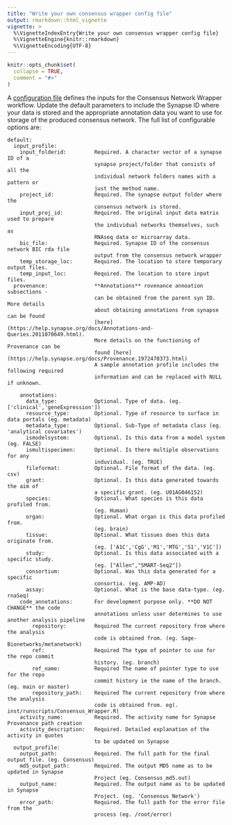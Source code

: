 ```yaml
---
title: "Write your own consensus wrapper config file"
output: rmarkdown::html_vignette
vignette: >
  %\VignetteIndexEntry{Write your own consensus wrapper config file}
  %\VignetteEngine{knitr::rmarkdown}
  %\VignetteEncoding{UTF-8}
---
```


```r
knitr::opts_chunk$set(
  collapse = TRUE,
  comment = "#>"
)
```


A [configuration file](https://github.com/Sage-Bionetworks/metanetwork/blob/master/inst/config/network-consensus/microglial_consensus.yml) defines the inputs for the Consensus Network Wrapper workflow. Update the default parameters to include the Synapse ID where your data is stored and the appropriate annotation data you want to use for storage of the produced consensus network. The full list of configurable options are:

```
default:
  input_profile:
    input_folderid:         Required. A character vector of a synapse ID of a 
                            synapse project/folder that consists of all the 
                            individual network folders names with a pattern or
                            just the method name.
    project_id:             Required. The synapse output folder where the 
                            consensus network is stored.
    input_proj_id:          Required. The original input data matrix used to prepare
                            the individual networks themselves, such as 
                            RNAseq data or microarray data.
    bic_file:               Required. Synapse ID of the consensus network BIC rda file 
                            output from the consensus network wrapper
    temp_storage_loc:       Required. The location to store temporary output files.
    temp_input_loc:         Required. The location to store input files.
  provenance:               **Annotations** rovenance annoation subsections - 
                            can be obtained from the parent syn ID. More details 
                            about obtaining annotations from synapse can be found 
                            [here](https://help.synapse.org/docs/Annotations-and-Queries.2011070649.html).
                            More details on the functioning of Provenance can be 
                            found [here](https://help.synapse.org/docs/Provenance.1972470373.html) 
                            A sample annotation profile includes the following required 
                            information and can be replaced with NULL if unknown.

    annotations:
      data_type:            Optional. Type of data. (eg. ['clinical','geneExpression'])
      resource_type:        Optional. Type of resource to surface in data portals (eg. metadata)
      metadata_type:        Optional. Sub-Type of metadata class (eg. 'analytical covariates')
      ismodelsystem:        Optional. Is this data from a model system (eg. FALSE)
      ismultispecimen:      Optional. Is there multiple observations for any 
                            induvidual. (eg. TRUE)
      fileformat:           Optional. File format of the data. (eg. csv)
      grant:                Optional. Is this data generated towards the aim of 
                            a specific grant. (eg. U01AG046152)
      species:              Optional. What species is this data profiled from.
                            (eg. Human)
      organ:                Optional. What organ is this data profiled from.
                            (eg. brain)
      tissue:               Optional. What tissues does this data originate from.
                            (eg. ['A1C','CgG','M1','MTG','S1','V1C'])
      study:                Optional. Is this data associated with a specific study.
                            (eg. ["Allen","SMART-Seq2"])
      consortium:           Optional. Was this data generated for a specific
                            consortia. (eg. AMP-AD)
      assay:                Optional. What is the base data-type. (eg. rnaSeq)
    code_annotations:       For development purpose only. **DO NOT CHANGE** the code 
                            annotations unless user determines to use another analysis pipeline
        repository:         Required The current repository from where the analysis 
                            code is obtained from. (eg. Sage-Bionetworks/metanetwork)
        ref:                Required The type of pointer to use for the repo commit 
                            history. (eg. branch)
        ref_name:           Required The name of pointer type to use for the repo 
                            commit history ie the name of the branch. (eg. main or master)
        repository_path:    Required The current repository from where the analysis 
                            code is obtained from. eg(. inst/runscripts/Consensus_Wrapper.R)
    activity_name:          Required. The activity name for Synapse Provenance path creation 
    activity_description:   Required. Detailed explanation of the activity in quotes 
                            to be updated on Synapse  
  output_profile:
    output_path:            Required. The full path for the final output file. (eg. Consensus)
    md5_output_path:        Required. The output MD5 name as to be updated in Synapse 
                            Project (eg. Consensus_md5.out)
    output_name:            Required. The output name as to be updated in Synapse 
                            Project. (eg. 'Consensus Network')
    error_path:             Required. The full path for the error file from the 
                            process (eg. /root/error)

```
